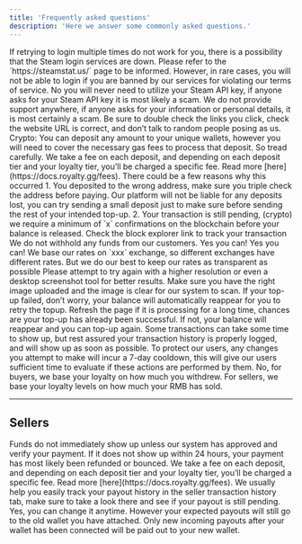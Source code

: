 ```yaml
---
title: 'Frequently asked questions'
description: 'Here we answer some commonly asked questions.'
---
```


<AccordionGroup>
  <Accordion title="Why can't I login?">
    If retrying to login multiple times do not work for you, there is a possibility that the Steam login services are down. Please refer to the `https://steamstat.us/` page to be informed. However, in rare cases, you will not be able to login if you are banned by our services for violating our terms of service.
  </Accordion>
  <Accordion title="Do I need to link a stream API key?">
No you will never need to utilize your Steam API key, if anyone asks for your Steam API key it is most likely a scam.

  </Accordion>
  <Accordion title="I received support outside of the website, is it legit?">
    We do not provide support anywhere, if anyone asks for your information or personal details, it is most certainly a scam.
Be sure to double check the links you click, check the website URL is correct, and don’t talk to random people posing as us.
  </Accordion>
  <Accordion title="Can I deposit a small amount?">
    Crypto: You can deposit any amount to your unique wallets, however you will need to cover the necessary gas fees to process that deposit. So tread carefully.
  </Accordion>
  <Accordion title="I deposited, but I got less than what I deposited">
    We take a fee on each deposit, and depending on each deposit tier and your loyalty tier, you’ll be charged a specific fee. Read more [here](https://docs.royalty.gg/fees).
  </Accordion>
   <Accordion title="I deposited but my balance is still zero.">
    There could be a few reasons why this occurred
        1. You deposited to the wrong address, make sure you triple check the address before paying. Our platform will not be liable for any deposits lost, you can try sending a small deposit just to make sure before sending the rest of your intended top-up.
        2. Your transaction is still pending, (crypto) we require a minimum of `x` confirmations on the blockchain before your balance is released. Check the block explorer link to track your transaction
    We do not withhold any funds from our customers.
  </Accordion>
  <Accordion title="Can I deposit with multiple wallets?">
    Yes you can!
  </Accordion>
  <Accordion title="Can I use my wallet on multiple accounts?">
    Yes you can!
  </Accordion>
  <Accordion title="I clicked on “Max” for the amount I wish to convert, but it is different from my exchanges rates, why is that?">
    We base our rates on `xxx` exchange, so different exchanges have different rates. But we do our best to keep our rates as transparent as possible
  </Accordion>
  <Accordion title="My image upload failed, what do I do?">
    Please attempt to try again with a higher resolution or even a desktop screenshot tool for better results.
  </Accordion>
  <Accordion title="My top-up failed, what should I do?">
    Make sure you have the right image uploaded and the image is clear for our system to scan.
If your top-up failed, don’t worry, your balance will automatically reappear for you to retry the topup.
  </Accordion>
  <Accordion title="My top-up is still processing">
    Refresh the page if it is processing for a long time, chances are your top-up has already been successful. If not, your balance will reappear and you can top-up again.
  </Accordion>
  <Accordion title="My transaction history isn’t showing my latest transactions">
    Some transactions can take some time to show up, but rest assured your transaction history is properly logged, and will show up as soon as possible.
  </Accordion>
  <Accordion title="How come I am prevented from adjusting my information?">
    To protect our users, any changes you attempt to make will incur a 7-day cooldown, this will give our users sufficient time to evaluate if these actions are performed by them.
  </Accordion>
  <Accordion title="If I deposited today, will I instantly get my loyalty discounts?">
    No, for buyers, we base your loyalty on how much you withdrew. 
    For sellers, we base your loyalty levels on how much your RMB has sold.
  </Accordion>
</AccordionGroup>

---
Sellers
---

<AccordionGroup>
  <Accordion title="I sent in funds for deposit, but my total deposited RMB is still 0">
    Funds do not immediately show up unless our system has approved and verify your payment. If it does not show up within 24 hours, your payment has most likely been refunded or bounced.
  </Accordion>
  <Accordion title="How come my total deposited amount is different from my actual sent amount?">
We take a fee on each deposit, and depending on each deposit tier and your loyalty tier, you’ll be charged a specific fee. Read more [here](https://docs.royalty.gg/fees).

  </Accordion>
  <Accordion title="I haven’t received my payout">
    We usually help you easily track your payout history in the seller transaction history tab, make sure to take a look there and see if your payout is still pending.
  </Accordion>
  <Accordion title="I connected a designated payout wallet, can i change it?">
    Yes, you can change it anytime. However your expected payouts will still go to the old wallet you have attached. Only new incoming payouts after your wallet has been connected will be paid out to your new wallet.
  </Accordion>
</AccordionGroup>